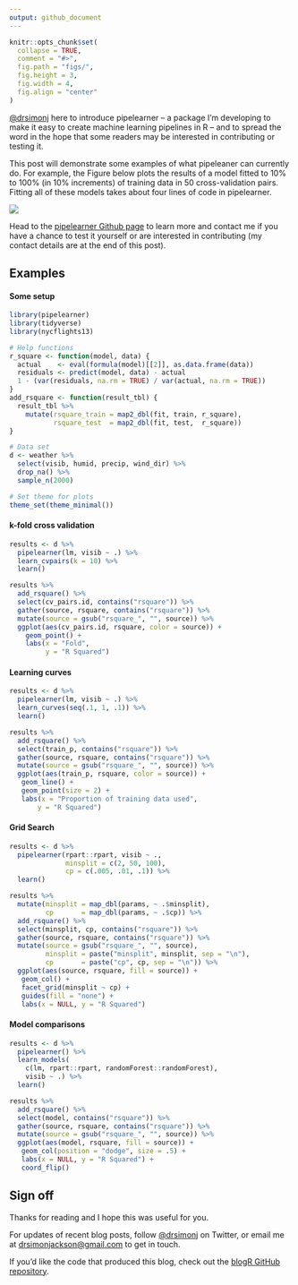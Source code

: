 ```yaml
---
output: github_document
---
```


```r
knitr::opts_chunk$set(
  collapse = TRUE,
  comment = "#>",
  fig.path = "figs/",
  fig.height = 3,
  fig.width = 4,
  fig.align = "center"
)
```

[\@drsimonj](https://twitter.com/drsimonj) here to introduce pipelearner -- a package I'm developing to make it easy to create machine learning pipelines in R -- and to spread the word in the hope that some readers may be interested in contributing or testing it.

This post will demonstrate some examples of what pipeleaner can currently do. For example, the Figure below plots the results of a model fitted to 10% to 100% (in 10% increments) of training data in 50 cross-validation pairs. Fitting all of these models takes about four lines of code in pipelearner.

<img src='https://github.com/drsimonj/pipelearner/raw/master/README-eg_curve-1.png'>

Head to the [pipelearner Github page](https://github.com/drsimonj/pipelearner) to learn more and contact me if you have a chance to test it yourself or are interested in contributing (my contact details are at the end of this post).

## Examples

#### Some setup

```r
library(pipelearner)
library(tidyverse)
library(nycflights13)

# Help functions
r_square <- function(model, data) {
  actual    <- eval(formula(model)[[2]], as.data.frame(data))
  residuals <- predict(model, data) - actual
  1 - (var(residuals, na.rm = TRUE) / var(actual, na.rm = TRUE))
}
add_rsquare <- function(result_tbl) {
  result_tbl %>% 
    mutate(rsquare_train = map2_dbl(fit, train, r_square),
           rsquare_test  = map2_dbl(fit, test,  r_square))
}

# Data set
d <- weather %>%
  select(visib, humid, precip, wind_dir) %>% 
  drop_na() %>%
  sample_n(2000)

# Set theme for plots
theme_set(theme_minimal())
```


#### k-fold cross validation

```r
results <- d %>% 
  pipelearner(lm, visib ~ .) %>% 
  learn_cvpairs(k = 10) %>% 
  learn()

results %>%
  add_rsquare() %>% 
  select(cv_pairs.id, contains("rsquare")) %>% 
  gather(source, rsquare, contains("rsquare")) %>%
  mutate(source = gsub("rsquare_", "", source)) %>% 
  ggplot(aes(cv_pairs.id, rsquare, color = source)) +
    geom_point() +
    labs(x = "Fold",
         y = "R Squared")
```

#### Learning curves


```r
results <- d %>% 
  pipelearner(lm, visib ~ .) %>% 
  learn_curves(seq(.1, 1, .1)) %>% 
  learn()

results %>%
  add_rsquare() %>%
  select(train_p, contains("rsquare")) %>%
  gather(source, rsquare, contains("rsquare")) %>%
  mutate(source = gsub("rsquare_", "", source)) %>% 
  ggplot(aes(train_p, rsquare, color = source)) +
   geom_line() +
   geom_point(size = 2) +
   labs(x = "Proportion of training data used",
       y = "R Squared")
```

#### Grid Search

```r
results <- d %>% 
  pipelearner(rpart::rpart, visib ~ .,
              minsplit = c(2, 50, 100),
              cp = c(.005, .01, .1)) %>% 
  learn()

results %>%
  mutate(minsplit = map_dbl(params, ~ .$minsplit),
         cp       = map_dbl(params, ~ .$cp)) %>% 
  add_rsquare() %>% 
  select(minsplit, cp, contains("rsquare")) %>%
  gather(source, rsquare, contains("rsquare")) %>%
  mutate(source = gsub("rsquare_", "", source),
         minsplit = paste("minsplit", minsplit, sep = "\n"),
         cp       = paste("cp", cp, sep = "\n")) %>% 
  ggplot(aes(source, rsquare, fill = source)) +
   geom_col() +
   facet_grid(minsplit ~ cp) +
   guides(fill = "none") +
   labs(x = NULL, y = "R Squared")
```


#### Model comparisons

```r
results <- d %>% 
  pipelearner() %>% 
  learn_models(
    c(lm, rpart::rpart, randomForest::randomForest),
    visib ~ .) %>% 
  learn()

results %>%
  add_rsquare() %>%
  select(model, contains("rsquare")) %>%
  gather(source, rsquare, contains("rsquare")) %>%
  mutate(source = gsub("rsquare_", "", source)) %>% 
  ggplot(aes(model, rsquare, fill = source)) +
   geom_col(position = "dodge", size = .5) +
   labs(x = NULL, y = "R Squared") +
   coord_flip()
```

## Sign off

Thanks for reading and I hope this was useful for you.

For updates of recent blog posts, follow [\@drsimonj](https://twitter.com/drsimonj) on Twitter, or email me at <drsimonjackson@gmail.com> to get in touch.

If you'd like the code that produced this blog, check out the [blogR GitHub repository](https://github.com/drsimonj/blogR).